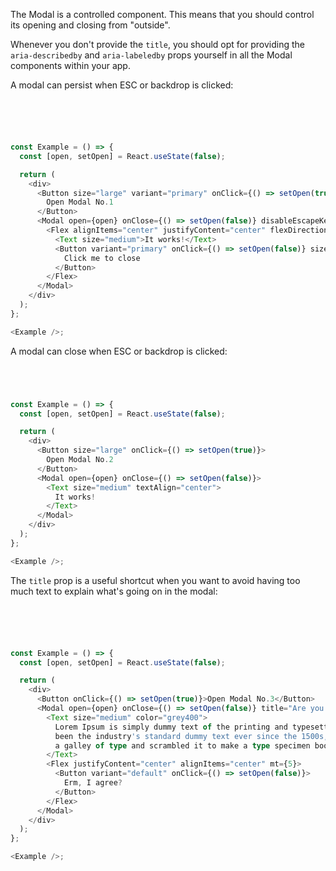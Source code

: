 The Modal is a controlled component. This means that you should control its
opening and closing from "outside".

Whenever you don't provide the `title`, you should opt for providing the
`aria-describedby` and `aria-labeledby` props yourself in all the Modal
components within your app.

A modal can persist when ESC or backdrop is clicked:

```typescript jsx





const Example = () => {
  const [open, setOpen] = React.useState(false);

  return (
    <div>
      <Button size="large" variant="primary" onClick={() => setOpen(true)}>
        Open Modal No.1
      </Button>
      <Modal open={open} onClose={() => setOpen(false)} disableEscapeKeyDown disableBackdropClick>
        <Flex alignItems="center" justifyContent="center" flexDirection="column">
          <Text size="medium">It works!</Text>
          <Button variant="primary" onClick={() => setOpen(false)} size="small" mt={3}>
            Click me to close
          </Button>
        </Flex>
      </Modal>
    </div>
  );
};

<Example />;
```

A modal can close when ESC or backdrop is clicked:

```typescript jsx




const Example = () => {
  const [open, setOpen] = React.useState(false);

  return (
    <div>
      <Button size="large" onClick={() => setOpen(true)}>
        Open Modal No.2
      </Button>
      <Modal open={open} onClose={() => setOpen(false)}>
        <Text size="medium" textAlign="center">
          It works!
        </Text>
      </Modal>
    </div>
  );
};

<Example />;
```

The `title` prop is a useful shortcut when you want to avoid having too much
text to explain what's going on in the modal:

```typescript jsx





const Example = () => {
  const [open, setOpen] = React.useState(false);

  return (
    <div>
      <Button onClick={() => setOpen(true)}>Open Modal No.3</Button>
      <Modal open={open} onClose={() => setOpen(false)} title="Are you sure?">
        <Text size="medium" color="grey400">
          Lorem Ipsum is simply dummy text of the printing and typesetting industry. Lorem Ipsum has
          been the industry's standard dummy text ever since the 1500s, when an unknown printer took
          a galley of type and scrambled it to make a type specimen book.
        </Text>
        <Flex justifyContent="center" alignItems="center" mt={5}>
          <Button variant="default" onClick={() => setOpen(false)}>
            Erm, I agree?
          </Button>
        </Flex>
      </Modal>
    </div>
  );
};

<Example />;
```
